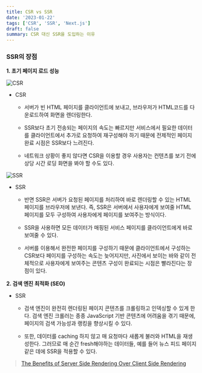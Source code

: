 ```yaml
---
title: CSR vs SSR
date: '2023-01-22'
tags: ['CSR', 'SSR', 'Next.js']
draft: false
summary: CSR 대신 SSR을 도입하는 이유
---
```


### SSR의 장점

**1. 초기 페이지 로드 성능**

![CSR](/static/images/csr.webp)

- CSR

  - 서버가 빈 HTML 페이지를 클라이언트에 보내고, 브라우저가 HTML코드를 다운로드하여 화면을 렌더링한다.

  - SSR보다 초기 전송되는 페이지의 속도는 빠르지만 서비스에서 필요한 데이터를 클라이언트에서 추가로 요청하여 재구성해야 하기 때문에 전제적인 페이지 완료 시점은 SSR보다 느려진다.

  - 네트워크 상황이 좋지 않다면 CSR을 이용할 경우 사용자는 컨텐츠를 보기 전에 상당 시간 로딩 화면을 봐야 할 수도 있다.

![SSR](/static/images/ssr.webp)

- SSR

  - 반면 SSR은 서버가 요청된 페이지를 처리하여 바로 렌더링할 수 있는 HTML 페이지를 브라우저에 보낸다. 즉, SSR은 서버에서 사용자에게 보여줄 HTML 페이지를 모두 구성하여 사용자에게 페이지를 보여주는 방식이다.

  - SSR을 사용하면 모든 데이터가 매핑된 서비스 페이지를 클라이언트에게 바로 보여줄 수 있다.

  - 서버를 이용해서 완전한 페이지를 구성하기 때문에 클라이언트에서 구성하는 CSR보다 페이지를 구성하는 속도는 늦어지지만, 사진에서 보이는 바와 같이 전체적으로 사용자에게 보여주는 콘텐츠 구성이 완료되는 시점은 빨라진다는 장점이 있다.

**2. 검색 엔진 최적화 (SEO)**

- SSR

  - 검색 엔진이 완전히 렌더링된 페이지 콘텐츠를 크롤링하고 인덱싱할 수 있게 한다. 검색 엔진 크롤러는 종종 JavaScript 기반 콘텐츠에 어려움을 겪기 때문에, 페이지의 검색 가능성과 랭킹을 향상시킬 수 있다.

  - 또한, 데이터를 caching 하지 않고 매 요청마다 새롭게 불러와 HTML을 재생성한다. 그러므로 매 순간 fresh해야하는 데이터들, 예를 들어 뉴스 피드 페이지 같은 데에 SSR을 적용할 수 있다.

> [The Benefits of Server Side Rendering Over Client Side Rendering](https://medium.com/walmartglobaltech/the-benefits-of-server-side-rendering-over-client-side-rendering-5d07ff2cefe8)